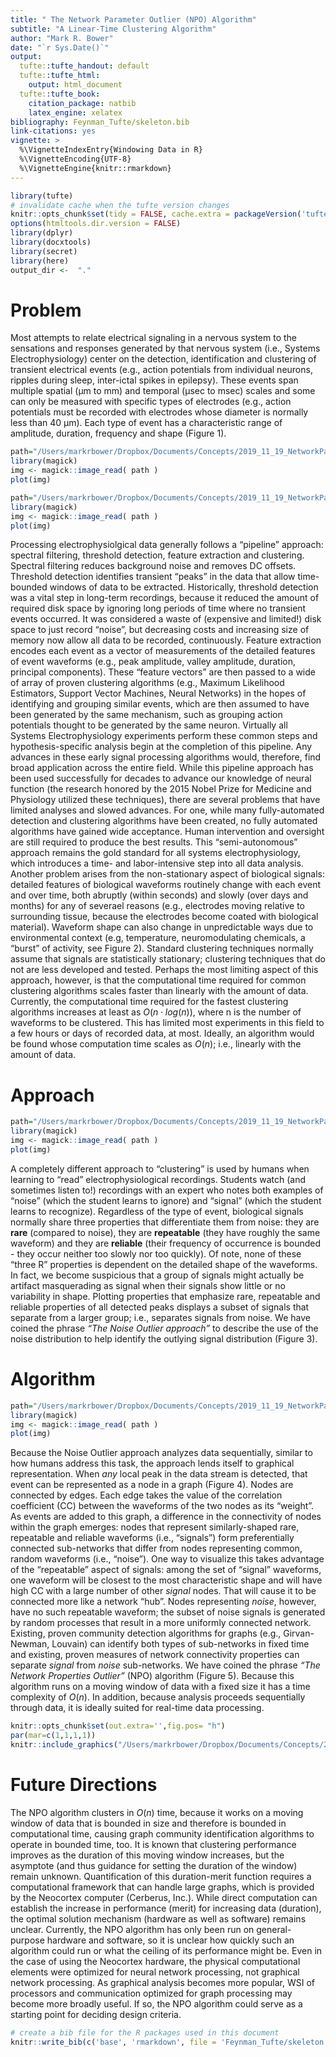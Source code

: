 ```yaml
---
title: " The Network Parameter Outlier (NPO) Algorithm"
subtitle: "A Linear-Time Clustering Algorithm"
author: "Mark R. Bower"
date: "`r Sys.Date()`"
output:
  tufte::tufte_handout: default 
  tufte::tufte_html:
    output: html_document
  tufte::tufte_book:
    citation_package: natbib
    latex_engine: xelatex
bibliography: Feynman_Tufte/skeleton.bib
link-citations: yes
vignette: >
  %\VignetteIndexEntry{Windowing Data in R}
  %\VignetteEncoding{UTF-8}
  %\VignetteEngine{knitr::rmarkdown}
---
```

```r
library(tufte)
# invalidate cache when the tufte version changes
knitr::opts_chunk$set(tidy = FALSE, cache.extra = packageVersion('tufte'))
options(htmltools.dir.version = FALSE)
library(dplyr)
library(docxtools)
library(secret)
library(here)
output_dir <-  "."
```

# Problem

Most attempts to relate electrical signaling in a nervous system to the sensations and responses generated by that nervous system (i.e., Systems Electrophysiology) center on the detection, identification and clustering of transient electrical events (e.g., action potentials from individual neurons, ripples during sleep, inter-ictal spikes in epilepsy). These events span multiple spatial (µm to mm) and temporal (µsec to msec) scales and some can only be measured with specific types of electrodes (e.g., action potentials must be recorded with electrodes whose diameter is normally less than 40 µm). Each type of event has a characteristic range of amplitude, duration, frequency and shape (Figure 1).

```r

path="/Users/markrbower/Dropbox/Documents/Concepts/2019_11_19_NetworkParameterOutlier/NPO/Presentation/Figures/waveforms_cartoon.jpg"
library(magick)
img <- magick::image_read( path )
plot(img)
```

```r

path="/Users/markrbower/Dropbox/Documents/Concepts/2019_11_19_NetworkParameterOutlier/NPO/Presentation/Figures/bursting_neuron_waveform.png"
library(magick)
img <- magick::image_read( path )
plot(img)
```

Processing electrophysiolgical data generally follows a "pipeline" approach: spectral filtering, threshold detection, feature extraction and clustering. Spectral filtering reduces background noise and removes DC offsets. Threshold detection identifies transient "peaks" in the data that allow time-bounded windows of data to be extracted. Historically, threshold detection was a vital step in long-term recordings, because it reduced the amount of required disk space by ignoring long periods of time where no transient events occurred. It was considered a waste of (expensive and limited!) disk space to just record "noise", but decreasing costs and increasing size of memory now allow all data to be recorded, continuously. Feature extraction encodes each event as a vector of measurements of the detailed features of event waveforms (e.g., peak amplitude, valley amplitude, duration, principal components). These "feature vectors" are then passed to a wide of array of proven clustering algorithms (e.g., Maximum Likelihood Estimators, Support Vector Machines, Neural Networks) in the hopes of identifying and grouping similar events, which are then assumed to have been generated by the same mechanism, such as grouping action potentials thought to be generated by the same neuron. Virtually all Systems Electrophysiology experiments perform these common steps and hypothesis-specific analysis begin at the completion of this pipeline. Any advances in these early signal processing algorithms would, therefore, find broad application across the entire field. While this pipeline approach has been used successfully for decades to advance our knowledge of neural function (the research honored by the 2015 Nobel Prize for Medicine and Physiology utilized these techniques), there are several problems that have limited analyses and slowed advances. For one, while many fully-automated detection and clustering algorithms have been created, no fully automated algorithms have gained wide acceptance. Human intervention and oversight are still required to produce the best results. This "semi-autonomous" approach remains the gold standard for all systems electrophysiology, which introduces a time- and labor-intensive step into all data analysis. Another problem arises from the non-stationary aspect of biological signals: detailed features of biological waveforms routinely change with each event and over time, both abruptly (within seconds) and slowly (over days and months) for any of severael reasons (e.g., electrodes moving relative to surrounding tissue, because the electrodes become coated with biological material). Waveform shape can also change in unpredictable ways due to environmental context (e.g, temperature, neuromodulating chemicals, a "burst" of activity, see Figure 2). Standard clustering techniques normally assume that signals are statistically stationary; clustering techniques that do not are less developed and tested. Perhaps the most limiting aspect of this approach, however, is that the computational time required for common clustering algorithms scales faster than linearly with the amount of data. Currently, the computational time required for the fastest clustering algorithms increases at least as $O(n \cdot log(n))$, where n is the number of waveforms to be clustered. This has limited most experiments in this field to a few hours or days of recorded data, at most. Ideally, an algorithm would be found whose computation time scales as $O(n)$; i.e., linearly with the amount of data.

# Approach

```r

path="/Users/markrbower/Dropbox/Documents/Concepts/2019_11_19_NetworkParameterOutlier/NPO/Presentation/Figures/Noise_Outlier.png"
library(magick)
img <- magick::image_read( path )
plot(img)
```

A completely different approach to "clustering" is used by humans when learning to "read" electrophysiological recordings. Students watch (and sometimes listen to!) recordings with an expert who notes both examples of "noise" (which the student learns to ignore) and "signal" (which the student learns to recognize). Regardless of the type of event, biological signals normally share three properties that differentiate them from noise: they are **rare** (compared to noise), they are **repeatable** (they have roughly the same waveform) and they are **reliable** (their frequency of occurrence is bounded - they occur neither too slowly nor too quickly). Of note, none of these "three R" properties is dependent on the detailed shape of the waveforms. In fact, we become suspicious that a group of signals might actually be artifact masquerading as signal when their signals show little or no variability in shape. Plotting properties that emphasize rare, repeatable and reliable properties of all detected peaks displays a subset of signals that separate from a larger group; i.e., separates signals from noise. We have coined the phrase *"The Noise Outlier approach"* to describe the use of the noise distribution to help identify the outlying signal distribution (Figure 3).

# Algorithm

```r

path="/Users/markrbower/Dropbox/Documents/Concepts/2019_11_19_NetworkParameterOutlier/NPO/Presentation/Figures/Computation_Time.png"
library(magick)
img <- magick::image_read( path )
plot(img)
```

Because the Noise Outlier approach analyzes data sequentially, similar to how humans address this task, the approach lends itself to graphical representation. When *any* local peak in the data stream is detected, that event can be represented as a node in a graph (Figure 4). Nodes are connected by edges. Each edge takes the value of the correlation coefficient (CC) between the waveforms of the two nodes as its "weight". As events are added to this graph, a difference in the connectivity of nodes within the graph emerges: nodes that represent similarly-shaped rare, repeatable and reliable waveforms (i.e., "signals") form preferentially connected sub-networks that differ from nodes representing common, random waveforms (i.e., "noise"). One way to visualize this takes advantage of the "repeatable" aspect of signals: among the set of "signal" waveforms, one waveform will be closest to the most characteristic shape and will have high CC with a large number of other *signal* nodes. That will cause it to be connected more like a network "hub". Nodes representing *noise*, however, have no such repeatable waveform; the subset of noise signals is generated by random processes that result in a more uniformly connected network. Existing, proven community detection algorithms for graphs (e.g., Girvan-Newman, Louvain) can identify both types of sub-networks in fixed time and existing, proven measures of network connectivity properties can separate *signal* from *noise* sub-networks. We have coined the phrase *"The Network Properties Outlier"* (NPO) algorithm (Figure 5). Because this algorithm runs on a moving window of data with a fixed size it has a time complexity of $O(n)$. In addition, because analysis proceeds sequentially through data, it is ideally suited for real-time data processing.

```r
knitr::opts_chunk$set(out.extra='',fig.pos= "h")
par(mar=c(1,1,1,1))
knitr::include_graphics("/Users/markrbower/Dropbox/Documents/Concepts/2019_11_19_NetworkParameterOutlier/NPO/Presentation/Figures/NPO_schematic.pdf")
```

# Future Directions

The NPO algorithm clusters in $O(n)$ time, because it works on a moving window of data that is bounded in size and therefore is bounded in computational time, causing graph community identification algorithms to operate in bounded time, too. It is known that clustering performance improves as the duration of this moving window increases, but the asymptote (and thus guidance for setting the duration of the window) remain unknown. Quantification of this duration-merit function requires a computational framework that can handle large graphs, which is provided by the Neocortex computer (Cerberus, Inc.). While direct computation can establish the increase in performance (merit) for increasing data (duration), the optimal solution mechanism (hardware as well as software) remains unclear. Currently, the NPO algorithm has only been run on general-purpose hardware and software, so it is unclear how quickly such an algorithm could run or what the ceiling of its performance might be. Even in the case of using the Neocortex hardware, the physical computational elements were optimized for neural network processing, not graphical network processing. As graphical analysis becomes more popular, WSI of processors and communication optimized for graph processing may become more broadly useful. If so, the NPO algorithm could serve as a starting point for deciding design criteria.


```r
# create a bib file for the R packages used in this document
knitr::write_bib(c('base', 'rmarkdown', file = 'Feynman_Tufte/skeleton.bib' ) )
```

